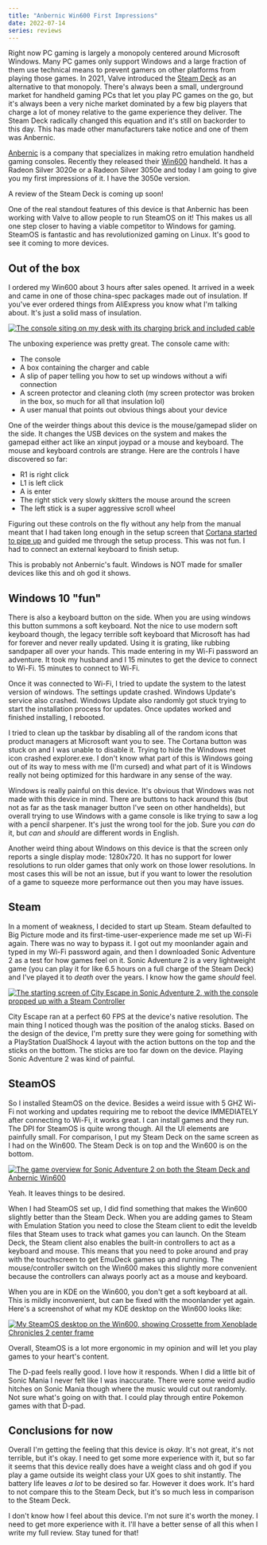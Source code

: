 ```yaml
---
title: "Anbernic Win600 First Impressions"
date: 2022-07-14
series: reviews
---
```


Right now PC gaming is largely a monopoly centered around Microsoft Windows.
Many PC games only support Windows and a large fraction of them use technical
means to prevent gamers on other platforms from playing those games. In 2021,
Valve introduced the [Steam Deck](https://www.steamdeck.com/en/) as an
alternative to that monopoly. There's always been a small, underground market
for handheld gaming PCs that let you play PC games on the go, but it's always
been a very niche market dominated by a few big players that charge a lot of
money relative to the game experience they deliver. The Steam Deck radically
changed this equation and it's still on backorder to this day. This has made
other manufacturers take notice and one of them was Anbernic.

[Anbernic](https://anbernic.com/) is a company that specializes in making retro
emulation handheld gaming consoles. Recently they released their
[Win600](https://anbernic.com/products/new-anbernic-win600) handheld. It has a
Radeon Silver 3020e or a Radeon Silver 3050e and today I am going to give you my
first impressions of it. I have the 3050e version.

<XeblogConv name="Mara" mood="happy">
  A review of the Steam Deck is coming up soon!
</XeblogConv>

One of the real standout features of this device is that Anbernic has been
working with Valve to allow people to run SteamOS on it! This makes us all one
step closer to having a viable competitor to Windows for gaming. SteamOS is
fantastic and has revolutionized gaming on Linux. It's good to see it coming to
more devices.

## Out of the box

I ordered my Win600 about 3 hours after sales opened. It arrived in a week and
came in one of those china-spec packages made out of insulation. If you've ever
ordered things from AliExpress you know what I'm talking about. It's just a
solid mass of insulation.

[![The console siting on my desk with its charging brick and included cable](https://cdn.xeiaso.net/file/christine-static/img/FXozAEjUsAQEg9d-smol.jpeg)](https://cdn.xeiaso.net/file/christine-static/img/FXozAEjUsAQEg9d.jpeg)

The unboxing experience was pretty great. The console came with:

- The console
- A box containing the charger and cable
- A slip of paper telling you how to set up windows without a wifi connection
- A screen protector and cleaning cloth (my screen protector was broken in the
  box, so much for all that insulation lol)
- A user manual that points out obvious things about your device

One of the weirder things about this device is the mouse/gamepad slider on the
side. It changes the USB devices on the system and makes the gamepad either act
like an xinput joypad or a mouse and keyboard. The mouse and keyboard controls
are strange. Here are the controls I have discovered so far:

- R1 is right click
- L1 is left click
- A is enter
- The right stick very slowly skitters the mouse around the screen
- The left stick is a super aggressive scroll wheel

Figuring out these controls on the fly without any help from the manual meant
that I had taken long enough in the setup screen that [Cortana started to pipe
up](https://youtu.be/yn6bSm9HXFg) and guided me through the setup process. This
was not fun. I had to connect an external keyboard to finish setup.

<XeblogConv name="Cadey" mood="coffee">
  This is probably not Anbernic's fault. Windows is NOT made for smaller devices
  like this and oh god it shows.
</XeblogConv>

## Windows 10 "fun"

There is also a keyboard button on the side. When you are using windows this
button summons a soft keyboard. Not the nice to use modern soft keyboard though,
the legacy terrible soft keyboard that Microsoft has had for forever and never
really updated. Using it is grating, like rubbing sandpaper all over your hands.
This made entering in my Wi-Fi password an adventure. It took my husband and I
15 minutes to get the device to connect to Wi-Fi. 15 minutes to connect to
Wi-Fi.

Once it was connected to Wi-Fi, I tried to update the system to the latest
version of windows. The settings update crashed. Windows Update's service also
crashed. Windows Update also randomly got stuck trying to start the installation
process for updates. Once updates worked and finished installing, I rebooted.

I tried to clean up the taskbar by disabling all of the random icons that
product managers at Microsoft want you to see. The Cortana button was stuck on
and I was unable to disable it. Trying to hide the Windows meet icon crashed
explorer.exe. I don't know what part of this is Windows going out of its way to
mess with me (I'm cursed) and what part of it is Windows really not being
optimized for this hardware in any sense of the way.

Windows is really painful on this device. It's obvious that Windows was not made
with this device in mind. There are buttons to hack around this (but not as far
as the task manager button I've seen on other handhelds), but overall trying to
use Windows with a game console is like trying to saw a log with a pencil
sharpener. It's just the wrong tool for the job. Sure you _can_ do it, but _can_
and _should_ are different words in English.

Another weird thing about Windows on this device is that the screen only reports
a single display mode: 1280x720. It has no support for lower resolutions to run
older games that only work on those lower resolutions. In most cases this will
be not an issue, but if you want to lower the resolution of a game to squeeze
more performance out then you may have issues.

## Steam

In a moment of weakness, I decided to start up Steam. Steam defaulted to Big
Picture mode and its first-time-user-experience made me set up Wi-Fi again.
There was no way to bypass it. I got out my moonlander again and typed in my
Wi-Fi password again, and then I downloaded Sonic Adventure 2 as a test for how
games feel on it. Sonic Adventure 2 is a very lightweight game (you can play it
for like 6.5 hours on a full charge of the Steam Deck) and I've played it to
_death_ over the years. I know how the game _should_ feel.

[![The starting screen of City Escape in Sonic Adventure 2, with the console propped up with a Steam Controller](https://cdn.xeiaso.net/file/christine-static/img/FXpIjhwUIAUEujg-smol.jpeg)](https://cdn.xeiaso.net/file/christine-static/img/FXpIjhwUIAUEujg.jpeg)

City Escape ran at a perfect 60 FPS at the device's native resolution. The main
thing I noticed though was the position of the analog sticks. Based on the
design of the device, I'm pretty sure they were going for something with a
PlayStation DualShock 4 layout with the action buttons on the top and the sticks
on the bottom. The sticks are too far down on the device. Playing Sonic
Adventure 2 was kind of painful.

## SteamOS

So I installed SteamOS on the device. Besides a weird issue with 5 GHZ Wi-Fi not
working and updates requiring me to reboot the device IMMEDIATELY after
connecting to Wi-Fi, it works great. I can install games and they run. The DPI
for SteamOS is quite wrong though. All the UI elements are painfully small. For
comparison, I put my Steam Deck on the same screen as I had on the Win600. The
Steam Deck is on top and the Win600 is on the bottom.

[![The game overview for Sonic Adventure 2 on both the Steam Deck and Anbernic Win600](https://f001.backblazeb2.com/file/christine-static/img/FXqSz_tVsAAU0wf-smol.jpeg)](https://f001.backblazeb2.com/file/christine-static/img/FXqSz_tVsAAU0wf.jpeg)

Yeah. It leaves things to be desired.

When I had SteamOS set up, I did find something that makes the Win600 slightly
better than the Steam Deck. When you are adding games to Steam with Emulation
Station you need to close the Steam client to edit the leveldb files that Steam
uses to track what games you can launch. On the Steam Deck, the Steam client
also enables the built-in controllers to act as a keyboard and mouse. This means
that you need to poke around and pray with the touchscreen to get EmuDeck games
up and running. The mouse/controller switch on the Win600 makes this slightly
more convenient because the controllers can always poorly act as a mouse and
keyboard.

When you are in KDE on the Win600, you don't get a soft keyboard at all. This is
mildly inconvenient, but can be fixed with the moonlander yet again. Here's a
screenshot of what my KDE desktop on the Win600 looks like:

[![My SteamOS desktop on the Win600, showing Crossette from Xenoblade Chronicles 2 center frame](https://f001.backblazeb2.com/file/christine-static/img/Screenshot_20220714_144655-smol.jpg)](https://f001.backblazeb2.com/file/christine-static/img/Screenshot_20220714_144655.png)

Overall, SteamOS is a lot more ergonomic in my opinion and will let you play
games to your heart's content.

The D-pad feels really good. I love how it responds. When I did a little bit of
Sonic Mania I never felt like I was inaccurate. There were some weird audio
hitches on Sonic Mania though where the music would cut out randomly. Not sure
what's going on with that. I could play through entire Pokemon games with that
D-pad.

## Conclusions for now

Overall I'm getting the feeling that this device is _okay_. It's not great, it's
not terrible, but it's okay. I need to get some more experience with it, but so
far it seems that this device really does have a weight class and oh god if you
play a game outside its weight class your UX goes to shit instantly. The battery
life leaves _a lot_ to be desired so far. However it does work. It's hard to not
compare this to the Steam Deck, but it's so much less in comparison to the Steam
Deck.

I don't know how I feel about this device. I'm not sure it's worth the money. I
need to get more experience with it. I'll have a better sense of all this when I
write my full review. Stay tuned for that!
